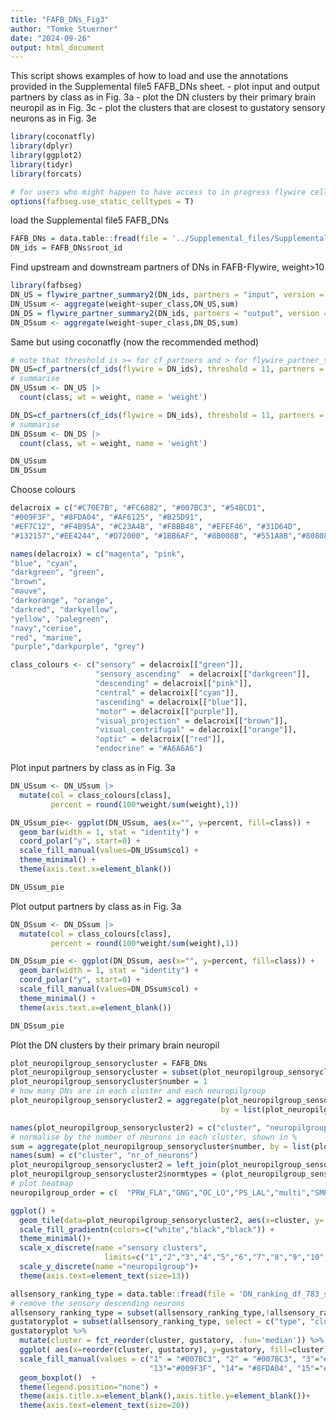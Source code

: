 ```yaml
---
title: "FAFB_DNs_Fig3"
author: "Tomke Stuerner"
date: "2024-09-26"
output: html_document
---
```

This script shows examples of how to load and use the annotations provided in the Supplemental file5 FAFB_DNs sheet.
- plot input and output partners by class as in Fig. 3a
- plot the DN clusters by their primary brain neuropil as in Fig. 3c
- plot the clusters that are closest to gustatory sensory neurons as in Fig. 3e

```r
library(coconatfly)
library(dplyr)
library(ggplot2)
library(tidyr)
library(forcats)
```


```r
# for users who might happen to have access to in progress flywire cell types
options(fafbseg.use_static_celltypes = T)
```


load the Supplemental file5 FAFB_DNs
```r
FAFB_DNs = data.table::fread(file = '../Supplemental_files/Supplemental_file5_FAFB_DNs.tsv')
DN_ids = FAFB_DNs$root_id
```

Find upstream and downstream partners of DNs in FAFB-Flywire, weight>10
```r
library(fafbseg)
DN_US = flywire_partner_summary2(DN_ids, partners = "input", version = 783,threshold=10)
DN_USsum <- aggregate(weight~super_class,DN_US,sum) 
DN_DS = flywire_partner_summary2(DN_ids, partners = "output", version = 783, threshold=10)
DN_DSsum <- aggregate(weight~super_class,DN_DS,sum) 
```

Same but using coconatfly (now the recommended method)
```r
# note that threshold is >= for cf_partners and > for flywire_partner_summary2
DN_US=cf_partners(cf_ids(flywire = DN_ids), threshold = 11, partners = 'in')
# summarise 
DN_USsum <- DN_US |> 
  count(class, wt = weight, name = 'weight')

DN_DS=cf_partners(cf_ids(flywire = DN_ids), threshold = 11, partners = 'out')
# summarise 
DN_DSsum <- DN_DS |> 
  count(class, wt = weight, name = 'weight')

DN_USsum
DN_DSsum
```

Choose colours
```r
delacroix = c("#C70E7B", "#FC6882", "#007BC3", "#54BCD1",
"#009F3F", "#8FDA04", "#AF6125", "#B25D91",
"#EF7C12", "#F4B95A", "#C23A4B", "#FBBB48", "#EFEF46", "#31D64D",
"#132157","#EE4244", "#D72000", "#1BB6AF", "#8B008B", "#551A8B","#808080")

names(delacroix) = c("magenta", "pink",
"blue", "cyan",
"darkgreen", "green",
"brown",
"mauve",
"darkorange", "orange",
"darkred", "darkyellow",
"yellow", "palegreen",
"navy","cerise",
"red", "marine",
"purple","darkpurple", "grey")

class_colours <- c("sensory" = delacroix[["green"]],
                   "sensory_ascending"  = delacroix[["darkgreen"]],
                   "descending" = delacroix[["pink"]],
                   "central" = delacroix[["cyan"]],
                   "ascending" = delacroix[["blue"]],
                   "motor" = delacroix[["purple"]],
                   "visual_projection" = delacroix[["brown"]],
                   "visual_centrifugal" = delacroix[["orange"]],
                   "optic" = delacroix[["red"]],
                   "endocrine" = "#A6A6A6")
```

Plot input partners by class as in Fig. 3a
```r
DN_USsum <- DN_USsum |> 
  mutate(col = class_colours[class],
         percent = round(100*weight/sum(weight),1))

DN_USsum_pie<- ggplot(DN_USsum, aes(x="", y=percent, fill=class)) +
  geom_bar(width = 1, stat = "identity") +
  coord_polar("y", start=0) +
  scale_fill_manual(values=DN_USsum$col) +
  theme_minimal() +
  theme(axis.text.x=element_blank()) 

DN_USsum_pie
```
Plot output partners by class as in Fig. 3a
```r
DN_DSsum <- DN_DSsum |> 
  mutate(col = class_colours[class],
         percent = round(100*weight/sum(weight),1))

DN_DSsum_pie <- ggplot(DN_DSsum, aes(x="", y=percent, fill=class)) +
  geom_bar(width = 1, stat = "identity") + 
  coord_polar("y", start=0) +
  scale_fill_manual(values=DN_DSsum$col) +  
  theme_minimal() +
  theme(axis.text.x=element_blank()) 

DN_DSsum_pie
```

Plot the DN clusters by their primary brain neuropil
```r
plot_neuropilgroup_sensorycluster = FAFB_DNs
plot_neuropilgroup_sensorycluster = subset(plot_neuropilgroup_sensorycluster, !plot_neuropilgroup_sensorycluster$cluster =="sensory descending")
plot_neuropilgroup_sensorycluster$number = 1
# how many DNs are in each cluster and each neuropilgroup
plot_neuropilgroup_sensorycluster2 = aggregate(plot_neuropilgroup_sensorycluster$number, 
                                               by = list(plot_neuropilgroup_sensorycluster$cluster, plot_neuropilgroup_sensorycluster$neuropilgroup), FUN = sum) 

names(plot_neuropilgroup_sensorycluster2) = c("cluster", "neuropilgroup", "number")
# normalise by the number of neurons in each cluster, shown in %
sum = aggregate(plot_neuropilgroup_sensorycluster$number, by = list(plot_neuropilgroup_sensorycluster$cluster), FUN = sum) 
names(sum) = c("cluster", "nr_of_neurons")
plot_neuropilgroup_sensorycluster2 = left_join(plot_neuropilgroup_sensorycluster2, sum, by='cluster')
plot_neuropilgroup_sensorycluster2$normtypes = (plot_neuropilgroup_sensorycluster2$number/plot_neuropilgroup_sensorycluster2$nr_of_neurons)*100
# plot heatmap
neuropilgroup_order = c(  "PRW_FLA","GNG","OC_LO","PS_LAL","multi","SMP_SLP",  "VES", "AVLP_AMMC_WED","PLP")

ggplot() + 
  geom_tile(data=plot_neuropilgroup_sensorycluster2, aes(x=cluster, y= factor(neuropilgroup, levels = neuropilgroup_order), fill=normtypes))+
  scale_fill_gradientn(colors=c("white","black","black")) +
  theme_minimal()+
  scale_x_discrete(name ="sensory clusters", 
                     limits=c("1","2","3","4","5","6","7","8","9","10","11","12","13","14","15","16"))+
  scale_y_discrete(name ="neuropilgroup")+
  theme(axis.text=element_text(size=13))
```


```r
allsensory_ranking_type = data.table::fread(file = 'DN_ranking_df_783_sensory_combined_byDNtype.tsv')
# remove the sensory descending neurons
allsensory_ranking_type = subset(allsensory_ranking_type,!allsensory_ranking_type$cluster =="sensory descending")
gustatoryplot = subset(allsensory_ranking_type, select = c("type", "cluster", "gustatory"))
gustatoryplot %>%
  mutate(cluster = fct_reorder(cluster, gustatory, .fun='median')) %>%
  ggplot( aes(x=reorder(cluster, gustatory), y=gustatory, fill=cluster)) + 
  scale_fill_manual(values = c("1" = "#007BC3", "2" = "#007BC3", "3"="#8B008B", "4"="#8B008B", "5"="#132157" , "6" = "#54BCD1", "7"= "#8FDA04", "8"= "#8FDA04", "9"= "#8FDA04", "10"="#8B008B", "11"="#8B008B", "12"="#8B008B", 
                               "13"="#009F3F", "14"= "#8FDA04", "15"="#8B008B", "16"= "#8FDA04", "sensory descending" = "black"))+
  geom_boxplot()  +
  theme(legend.position="none") +
  theme(axis.title.x=element_blank(),axis.title.y=element_blank())+
  theme(axis.text=element_text(size=20))

```
